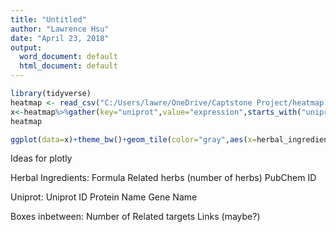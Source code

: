 ```yaml
---
title: "Untitled"
author: "Lawrence Hsu"
date: "April 23, 2018"
output:
  word_document: default
  html_document: default
---
```

```r
library(tidyverse)
heatmap <- read_csv("C:/Users/lawre/OneDrive/Captstone Project/heatmap.csv")
x<-heatmap%>%gather(key="uniprot",value="expression",starts_with("uniprot")) 
heatmap
```

```r

ggplot(data=x)+theme_bw()+geom_tile(color="gray",aes(x=herbal_ingredient, y=uniprot,fill=expression))+theme(axis.text.x = element_text(angle = 90, hjust = 1))
```

Ideas for plotly

Herbal Ingredients:
Formula
Related herbs (number of herbs)
PubChem ID

Uniprot:
Uniprot ID
Protein Name
Gene Name

Boxes inbetween:
Number of Related targets
Links (maybe?)
